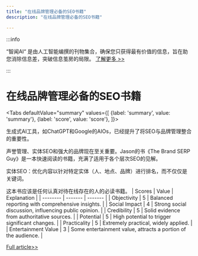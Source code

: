 ```yaml
---
title: "在线品牌管理必备的SEO书籍"
description: "在线品牌管理必备的SEO书籍"

---
```



:::info

“智闻AI“ 是由人工智能编撰的刊物集合，确保您只获得最有价值的信息，旨在助您消除信息差，突破信息茧房的局限。  [了解更多 >>](/)

:::

# 在线品牌管理必备的SEO书籍


<Tabs
	defaultValue="summary"
	values={[
	{label: 'summary', value: 'summary'},
	{label: 'score', value: 'score'},
]}>
<TabItem value="summary">


生成式AI工具，如ChatGPT和Google的AIOs，已经提升了将SEO与品牌管理整合的重要性。

声誉管理、实体SEO和强大的品牌现在至关重要。Jason的书《The Brand SERP Guy》是一本快速阅读的书籍，充满了适用于各个层次SEO的见解。

实体SEO：优化内容以针对特定实体（人、地点、品牌）进行排名，而不仅仅是关键词。

这本书应该是任何认真对待在线存在的人的必读书籍。
</TabItem>
<TabItem value="score">
	| Scores     | Value   | Explanation |
	| -------- | ------- | ------- |
	| Objectivity  | 5    | Balanced reporting with comprehensive insights.    |
	| Social Impact | 4     | Strong social discussion, influencing public opinion.    |
	| Credibility    | 5    | Solid evidence from authoritative sources.    |
	| Potential    | 5    | High potential to trigger significant changes.    |
	| Practicality    | 5    | Extremely practical, widely applied.    |
	| Entertainment Value    | 3    | Some entertainment value, attracts a portion of the audience.    |
</TabItem>
</Tabs>

[Full article>>](https://ahrefs.com/blog/seo-books/)
